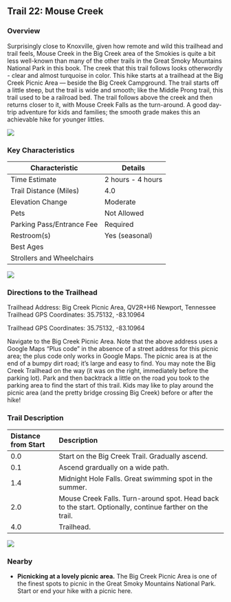 ## Trail 22: Mouse Creek

### Overview

Surprisingly close to Knoxville, given how remote and wild this trailhead and trail feels, Mouse Creek in the Big Creek area of the Smokies is quite a bit less well-known than many of the other trails in the Great Smoky Mountains National Park in this book. The creek that this trail follows looks otherwordly - clear and almost turquoise in color. This hike starts at a trailhead at the Big Creek Picnic Area --- beside the Big Creek Campground. The trail starts off a little steep, but the trail is wide and smooth; like the Middle Prong trail, this trail used to be a railroad bed. The trail follows above the creek and then returns closer to it, with Mouse Creek Falls as the turn-around. A good day-trip adventure for kids and families; the smooth grade makes this an achievable hike for younger littles.

![](img/trail-22-figure-01.jpg)

### Key Characteristics

| **Characteristic**        | **Details**       |
|---------------------------|-------------------|
| Time Estimate             | 2 hours - 4 hours |
| Trail Distance (Miles)    | 4.0               |
| Elevation Change          | Moderate          |
| Pets                      | Not Allowed       |
| Parking Pass/Entrance Fee | Required          |
| Restroom(s)               | Yes (seasonal)    |
| Best Ages                 |                   |
| Strollers and Wheelchairs |                   |

![](maps/trail-22-map.jpeg)

### Directions to the Trailhead

Trailhead Address: Big Creek Picnic Area, QV2R+H6 Newport, Tennessee Trailhead GPS Coordinates: 35.75132, -83.10964

Trailhead GPS Coordinates: 35.75132, -83.10964

Navigate to the Big Creek Picnic Area. Note that the above address uses a Google Maps "Plus code" in the absence of a street address for this picnic area; the plus code only works in Google Maps. The picnic area is at the end of a bumpy dirt road; it's large and easy to find. You may note the Big Creek Trailhead on the way (it was on the right, immediately before the parking lot). Park and then backtrack a little on the road you took to the parking area to find the start of this trail. Kids may like to play around the picnic area (and the pretty bridge crossing Big Creek) before or after the hike!

### Trail Description

| Distance from Start | Description                                                                                             |
|:---------------|:-------------------------------------------------------|
| 0.0                 | Start on the Big Creek Trail. Gradually ascend.                                                         |
| 0.1                 | Ascend grardually on a wide path.                                                                       |
| 1.4                 | Midnight Hole Falls. Great swimming spot in the summer.                                                 |
| 2.0                 | Mouse Creek Falls. Turn-around spot. Head back to the start. Optionally, continue farther on the trail. |
| 4.0                 | Trailhead.                                                                                              |

![](img/trail-22-figure-02.jpg)

### Nearby

-   **Picnicking at a lovely picnic area.** The Big Creek Picnic Area is one of the finest spots to picnic in the Great Smoky Mountains National Park. Start or end your hike with a picnic here.
